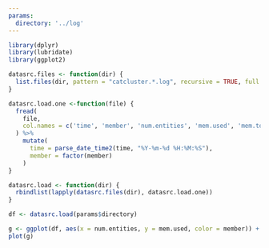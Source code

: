 ```yaml
---
params:
  directory: '../log'
---
```



```r
library(dplyr)
library(lubridate)
library(ggplot2)
```

```r
datasrc.files <- function(dir) {
  list.files(dir, pattern = "catcluster.*.log", recursive = TRUE, full.names = TRUE)
}

datasrc.load.one <-function(file) {
  fread(
    file,
    col.names = c('time', 'member', 'num.entities', 'mem.used', 'mem.total', 'mem.free', 'mem.max')
  ) %>%
    mutate(
      time = parse_date_time2(time, "%Y-%m-%d %H:%M:%S"),
      member = factor(member)
    )
}

datasrc.load <- function(dir) {
  rbindlist(lapply(datasrc.files(dir), datasrc.load.one))
}

df <- datasrc.load(params$directory)
```

```r
g <- ggplot(df, aes(x = num.entities, y = mem.used, color = member)) + geom_point()
plot(g)
```